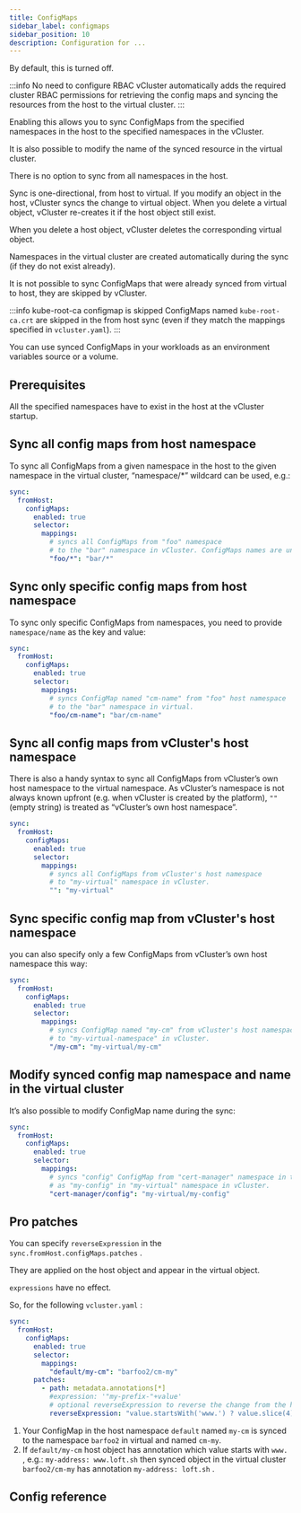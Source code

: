 ```yaml
---
title: ConfigMaps
sidebar_label: configmaps
sidebar_position: 10
description: Configuration for ...
---
```



By default, this is turned off.

:::info No need to configure RBAC
vCluster automatically adds the required cluster RBAC permissions for retrieving the config maps and syncing the resources from the host to the virtual cluster.
:::

Enabling this allows you to sync ConfigMaps from the specified namespaces in the host to the specified namespaces in the vCluster.

It is also possible to modify the name of the synced resource in the virtual cluster.

There is no option to sync from all namespaces in the host.

Sync is one-directional, from host to virtual. If you modify an object in the host, vCluster syncs the change to virtual object. When you delete a virtual object, vCluster re-creates it if the host object still exist.

When you delete a host object, vCluster deletes the corresponding virtual object.

Namespaces in the virtual cluster are created automatically during the sync (if they do not exist already).

It is not possible to sync ConfigMaps that were already synced from virtual to host, they are skipped by vCluster.

:::info kube-root-ca configmap is skipped
ConfigMaps named `kube-root-ca.crt` are skipped in the from host sync (even if they match the mappings specified in `vcluster.yaml`).
:::

You can use synced ConfigMaps in your workloads as an environment variables source or a volume.

## Prerequisites
All the specified namespaces have to exist in the host at the vCluster startup.


## Sync all config maps from host namespace
To sync all ConfigMaps from a given namespace in the host to the given namespace in the virtual cluster, “namespace/*” wildcard can be used, e.g.:

```yaml
sync:
  fromHost:
    configMaps:
      enabled: true
      selector:
        mappings:
          # syncs all ConfigMaps from "foo" namespace
          # to the "bar" namespace in vCluster. ConfigMaps names are unchanged.
          "foo/*": "bar/*"
```

## Sync only specific config maps from host namespace
To sync only specific ConfigMaps from namespaces, you need to provide `namespace/name` as the key and value:

```yaml
sync:
  fromHost:
    configMaps:
      enabled: true
      selector:
        mappings:
          # syncs ConfigMap named "cm-name" from "foo" host namespace
          # to the "bar" namespace in virtual.
          "foo/cm-name": "bar/cm-name"
```

## Sync all config maps from vCluster's host namespace
There is also a handy syntax to sync all ConfigMaps from vCluster’s own host namespace to the virtual namespace. As vCluster’s namespace is not always known upfront (e.g. when vCluster is created by the platform), `""` (empty string) is treated as “vCluster’s own host namespace”.

```yaml
sync:
  fromHost:
    configMaps:
      enabled: true
      selector:
        mappings:
          # syncs all ConfigMaps from vCluster's host namespace
          # to "my-virtual" namespace in vCluster.
          "": "my-virtual"
```

## Sync specific config map from vCluster's host namespace
you can also specify only a few ConfigMaps from vCluster’s own host namespace this way:

```yaml
sync:
  fromHost:
    configMaps:
      enabled: true
      selector:
        mappings:
          # syncs ConfigMap named "my-cm" from vCluster's host namespace
          # to "my-virtual-namespace" in vCluster.
          "/my-cm": "my-virtual/my-cm"
```

## Modify synced config map namespace and name in the virtual cluster
It’s also possible to modify ConfigMap name during the sync:

```yaml
sync:
  fromHost:
    configMaps:
      enabled: true
      selector:
        mappings:
          # syncs "config" ConfigMap from "cert-manager" namespace in the host
          # as "my-config" in "my-virtual" namespace in vCluster.
          "cert-manager/config": "my-virtual/my-config"
```

## Pro patches

<ProAdmonition/>

You can specify `reverseExpression` in the `sync.fromHost.configMaps.patches` .

They are applied on the host object and appear in the virtual object.

`expressions` have no effect.

So, for the following `vcluster.yaml` :

```yaml
sync:
  fromHost:
    configMaps:
      enabled: true
      selector:
        mappings:
          "default/my-cm": "barfoo2/cm-my"
      patches:
        - path: metadata.annotations[*]
          #expression: '"my-prefix-"+value'
          # optional reverseExpression to reverse the change from the host cluster
          reverseExpression: "value.startsWith('www.') ? value.slice(4) : value"
```

1. Your ConfigMap in the host namespace `default` named `my-cm` is synced to the namespace `barfoo2` in virtual and named `cm-my`.
2. If `default/my-cm` host object has annotation which value starts with `www.` , e.g.: `my-address: www.loft.sh` then synced object in the virtual cluster `barfoo2/cm-my` has annotation `my-address: loft.sh` .


<FromHostConfigMapExample />

## Config reference

<EnableSwitch/>
